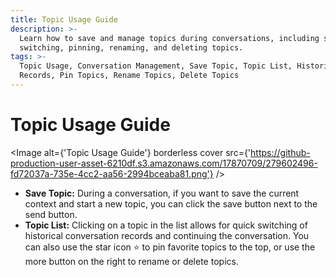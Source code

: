 ```yaml
---
title: Topic Usage Guide
description: >-
  Learn how to save and manage topics during conversations, including saving,
  switching, pinning, renaming, and deleting topics.
tags: >-
  Topic Usage, Conversation Management, Save Topic, Topic List, Historical
  Records, Pin Topics, Rename Topics, Delete Topics
---
```

# Topic Usage Guide

<Image alt={'Topic Usage Guide'} borderless cover src={'https://github-production-user-asset-6210df.s3.amazonaws.com/17870709/279602496-fd72037a-735e-4cc2-aa56-2994bceaba81.png'} />

- **Save Topic:** During a conversation, if you want to save the current context and start a new topic, you can click the save button next to the send button.
- **Topic List:** Clicking on a topic in the list allows for quick switching of historical conversation records and continuing the conversation. You can also use the star icon <kbd>⭐️</kbd> to pin favorite topics to the top, or use the more button on the right to rename or delete topics.

